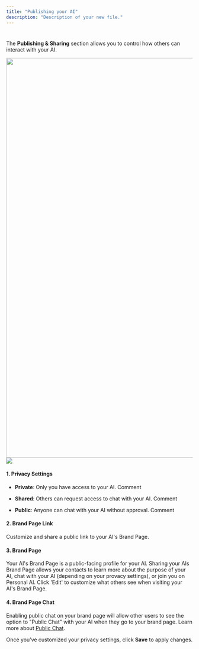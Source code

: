 ```yaml
---
title: "Publishing your AI"
description: "Description of your new file."
---
```


#

The **Publishing & Sharing** section allows you to control how others can interact with your AI.

<img height="1080" width="1920" src="https://files.gitbook.com/v0/b/gitbook-x-prod.appspot.com/o/spaces%2FdbMN7r709l6jIY1z4OHN%2Fuploads%2FJx6Yah3NTIa5vdcPb1C9%2FPublishing%20%26%20Sharing.png?alt=media&token=acb6b6ca-bd06-4e90-ac75-183a2ccd5cb6" />![](image.png)

#### **1. Privacy Settings**

* **Private**: Only you have access to your AI.
  Comment

* **Shared**: Others can request access to chat with your AI.
  Comment

* **Public**: Anyone can chat with your AI without approval.
  Comment

#### **2. Brand Page Link**

Customize and share a public link to your AI's Brand Page.&#x20;

#### **3. Brand Page**

Your AI's Brand Page is a public-facing profile for your AI. Sharing your AIs Brand Page allows your contacts to learn more about the purpose of your AI, chat with your AI (depending on your provacy settings), or join you on Personal AI. Click 'Edit' to customize what others see when visiting your AI's Brand Page.

#### **4. Brand Page Chat**

Enabling public chat on your brand page will allow other users to see the option to "Public Chat" with your AI when they go to your brand page. Learn more about [Public Chat](https://app.gitbook.com/o/nbVBaUyixnBYw8JgeVIt/s/dbMN7r709l6jIY1z4OHN/messaging-your-ai/public-chat).

Once you’ve customized your privacy settings, click **Save** to apply changes.&#x20;
